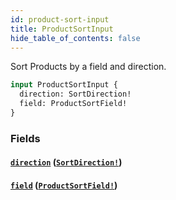 ```yaml
---
id: product-sort-input
title: ProductSortInput
hide_table_of_contents: false
---
```



Sort Products by a field and direction.

```graphql
input ProductSortInput {
  direction: SortDirection!
  field: ProductSortField!
}
```


### Fields

#### [`direction`](#) ([`SortDirection!`](/demand/api/graphql-admin/reference/enums/sort-direction))




#### [`field`](#) ([`ProductSortField!`](/demand/api/graphql-admin/reference/enums/product-sort-field))






